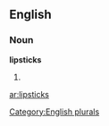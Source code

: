 
==English==

===Noun===
'''lipsticks'''

# {{plural of|[[lipstick]]}}

[[Category:English plurals]]

[[ar:lipsticks]]